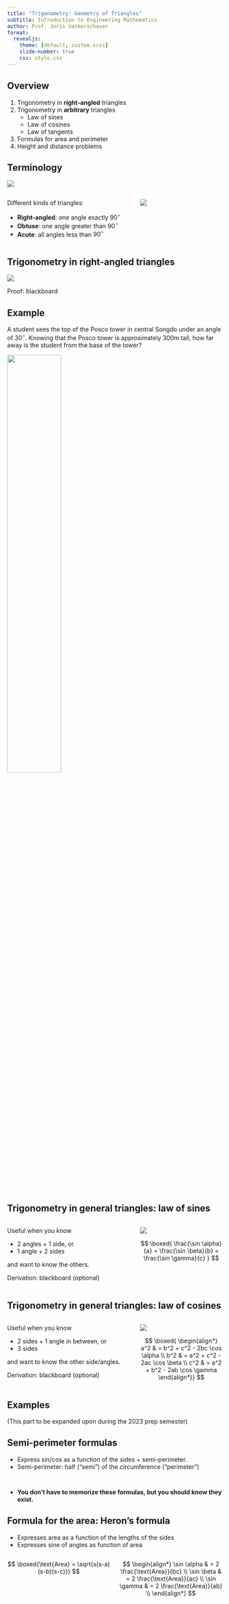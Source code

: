 ```yaml
---
title: "Trigonometry: Geometry of Triangles"
subtitle: Introduction to Engineering Mathematics
author: Prof. Joris Vankerschaver
format:
  revealjs:
    theme: [default, custom.scss]
    slide-number: true
    css: style.css
---
```


## Overview

1. Trigonometry in **right-angled** triangles
1. Trigonometry in **arbitrary** triangles
   - Law of sines
   - Law of cosines
   - Law of tangents
1. Formulas for area and perimeter
1. Height and distance problems

## Terminology

![](./images/01-trigonometry/triangles-all.svg)

:::: {.columns }
::: {.column width="60%"}
Different kinds of triangles:

- **Right-angled**: one angle exactly $90^\circ$
- **Obtuse**: one angle greater than $90^\circ$
- **Acute**: all angles less than $90^\circ$

:::
::: {.column width="40%"}
![](./images/01-trigonometry/triangle-right-hypotenuse.svg)
:::
::::

## Trigonometry in **right-angled** triangles

![](./images/01-trigonometry/right-angle-triangle.svg)

Proof: blackboard

## Example

A student sees the top of the Posco tower in central Songdo under an angle of $30^\circ$. Knowing that the Posco tower is approximately 300m tall, how far away is the student from the base of the tower?

![](./images/01-trigonometry/songdo.png){fig-align="center" height="50%"}

## Trigonometry in general triangles: law of sines

:::: {.columns }
::: {.column width="60%"}
Useful when you know

- 2 angles + 1 side, or
- 1 angle + 2 sides

and want to know the others.

Derivation: blackboard (optional)
:::
::: {.column width="40%"}
![](./images/01-trigonometry/triangle-sine-formula.svg){fig-align="center"}

$$
    \boxed{
        \frac{\sin \alpha}{a} = \frac{\sin \beta}{b} = \frac{\sin \gamma}{c}
    }
$$

:::
::::

## Trigonometry in general triangles: law of cosines

:::: {.columns }
::: {.column width="60%"}
Useful when you know

- 2 sides + 1 angle in between, or
- 3 sides

and want to know the other side/angles.

Derivation: blackboard (optional)
:::
::: {.column width="40%"}
![](./images/01-trigonometry/triangle-sine-formula.svg){fig-align="center"}

$$
    \boxed{
        \begin{align*}
            a^2 & = b^2 + c^2 - 2bc \cos \alpha \\
            b^2 & = a^2 + c^2 - 2ac \cos \beta \\
            c^2 & = a^2 + b^2 - 2ab \cos \gamma
        \end{align*}}
$$

:::
::::

## Examples

(This part to be expanded upon during the 2023 prep semester)

## Semi-perimeter formulas

- Express sin/cos as a function of the sides + semi-perimeter.
- Semi-perimeter: half ("semi") of the circumference ("perimeter")

:::: {.columns }
::: {.column width="50%"}
\begin{align*}
    \sin \frac{\alpha}{2} & = \sqrt{\frac{(s-b)(s-c)}{bc}} \\
    \sin \frac{\beta}{2}  & = \sqrt{\frac{(s-a)(s-c)}{ac}} \\
    \sin \frac{\gamma}{2} & = \sqrt{\frac{(s-a)(s-b)}{ab}}
\end{align*}
:::
::: {.column width="50%"}
\begin{align*}
    \cos \frac{\alpha}{2} & = \sqrt{\frac{s(s-a)}{bc}} \\
    \cos \frac{\beta}{2}  & = \sqrt{\frac{s(s-b)}{ac}} \\
    \cos \frac{\gamma}{2} & = \sqrt{\frac{s(s-c)}{ab}}
\end{align*}
:::
::::

- **You don't have to memorize these formulas, but you should know they exist.**

## Formula for the area: Heron's formula

- Expresses area as a function of the lengths of the sides
- Expresses sine of angles as function of area

:::: {.columns }
::: {.column width="50%"}
$$
    \boxed{\text{Area} = \sqrt{s(s-a)(s-b)(s-c)}}
$$
:::
::: {.column width="50%"}
$$
    \begin{align*}
        \sin \alpha & = 2 \frac{\text{Area}}{bc} \\
        \sin \beta  & = 2 \frac{\text{Area}}{ac} \\
        \sin \gamma & = 2 \frac{\text{Area}}{ab} \\
    \end{align*}
$$
:::
::::
